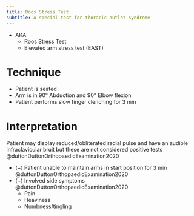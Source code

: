 ```yaml
---
title: Roos Stress Test
subtitle: A special test for thoracic outlet syndrome
---
```


- AKA
    - Roos Stress Test
    - Elevated arm stress test (EAST)


# Technique

- Patient is seated
- Arm is in 90&deg; Abduction and 90&deg; Elbow flexion
- Patient performs slow finger clenching for 3 min

# Interpretation

:::{.callout-note}
Patient may display reduced/obliterated radial pulse and have an audible infraclavicular bruit but these are not considered positive tests @duttonDuttonOrthopaedicExamination2020
:::


- (+) Patient unable to maintain arms in start position for 3 min @duttonDuttonOrthopaedicExamination2020
- (+) Involved side symptoms @duttonDuttonOrthopaedicExamination2020
    - Pain
    - Heaviness
    - Numbness/tingling
